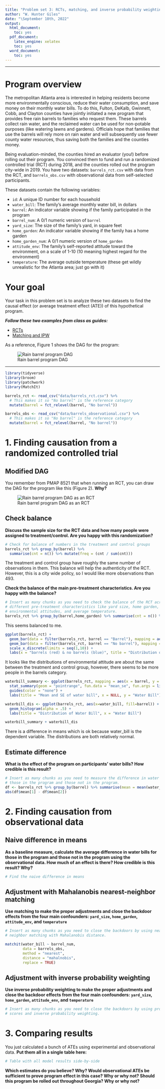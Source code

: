 ```yaml
---
title: "Problem set 3: RCTs, matching, and inverse probability weighting"
author: "W. Hunter Giles"
date: "\September 10th, 2022"
output: 
  html_document: 
    toc: yes
  pdf_document: 
    latex_engine: xelatex
    toc: yes
  word_document: 
    toc: yes
---
```


------------------------------------------------------------------------

# Program overview

The metropolitan Atlanta area is interested in helping residents become more environmentally conscious, reduce their water consumption, and save money on their monthly water bills. To do this, Fulton, DeKalb, Gwinnett, Cobb, and Clayton counties have jointly initiated a new program that provides free rain barrels to families who request them. These barrels collect rain water, and the reclaimed water can be used for non-potable purposes (like watering lawns and gardens). Officials hope that families that use the barrels will rely more on rain water and will subsequently use fewer county water resources, thus saving both the families and the counties money.

Being evaluation-minded, the counties hired an evaluator (you!) before rolling out their program. You convinced them to fund and run a randomized controlled trial (RCT) during 2018, and the counties rolled out the program city-wide in 2019. You have two datasets: `barrels_rct.csv` with data from the RCT, and `barrels_obs.csv` with observational data from self-selected participants.

These datasets contain the following variables:

-   `id`: A unique ID number for each household
-   `water_bill`: The family's average monthly water bill, in dollars
-   `barrel`: An indicator variable showing if the family participated in the program
-   `barrel_num`: A 0/1 numeric version of `barrel`
-   `yard_size`: The size of the family's yard, in square feet
-   `home_garden`: An indicator variable showing if the family has a home garden
-   `home_garden_num`: A 0/1 numeric version of `home_garden`
-   `attitude_env`: The family's self-reported attitude toward the environment, on a scale of 1-10 (10 meaning highest regard for the environment)
-   `temperature`: The average outside temperature (these get wildly unrealistic for the Atlanta area; just go with it)

# Your goal

Your task in this problem set is to analyze these two datasets to find the causal effect (or average treatment effect (ATE)) of this hypothetical program.

***Follow these two examples from class as guides:***

-   [RCTs](https://evalsp22.classes.andrewheiss.com/example/rcts/)
-   [Matching and IPW](https://evalsp22.classes.andrewheiss.com/example/matching-ipw/)

As a reference, Figure 1 shows the DAG for the program:

![Rain barrel program DAG](out/barrel-dag-observational.png)

------------------------------------------------------------------------

```r
library(tidyverse)
library(broom)
library(patchwork)
library(MatchIt)

barrels_rct <- read_csv("data/barrels_rct.csv") %>% 
  # This makes it so "No barrel" is the reference category
  mutate(barrel = fct_relevel(barrel, "No barrel"))

barrels_obs <- read_csv("data/barrels_observational.csv") %>% 
  # This makes it so "No barrel" is the reference category
  mutate(barrel = fct_relevel(barrel, "No barrel"))
```

# 1. Finding causation from a randomized controlled trial

## Modified DAG

You remember from PMAP 8521 that when running an RCT, you can draw the DAG for the program like this (Figure 2). **Why?**

![Rain barrel program DAG as an RCT](out/barrel-dag-rct.png)

## Check balance

**Discuss the sample size for the RCT data and how many people were assigned to treatment/control. Are you happy with this randomization?**

```r
# Check for balance of numbers in the treatment and control groups
barrels_rct %>% group_by(barrel) %>% 
  summarise(cnt = n()) %>% mutate(freq = (cnt / sum(cnt)))
```

The treatment and control group have roughly the same number of observations in them. This balance will help the authenticity of the RCT. However, this is a city wide policy, so I would like more observations than 493.

**Check the balance of the main pre-treatment characteristics. Are you happy with the balance?**

```r
# Insert as many chunks as you need to check the balance of the RCT across
# different pre-treatment characteristics like yard size, home garden,
# environmental attitudes, and average temperature.
barrels_rct %>% group_by(barrel,home_garden) %>% summarise(cnt = n()) %>% mutate(freq = cnt / sum(cnt))
```

This seems balanced to me.

```r
ggplot(barrels_rct) +
  geom_bar(data = filter(barrels_rct, barrel == "Barrel"), mapping = aes(x=attitude_env), fill = "red", alpha = 0.2) + 
  geom_bar(data = filter(barrels_rct, barrel == "No barrel"), mapping = aes(x=attitude_env), fill = "blue", alpha = .7) +
  scale_x_discrete(limits = seq(1,10)) + 
  labs(x = "barrels (red) & no barrels (blue)", title = "Distribution of env attitude by RCT group")
```

It looks like the distributions of environmental attitude are about the same between the treatment and control group, however, there seems to be more people in the barrels category.

```r
waterbill_summary <- ggplot(barrels_rct, mapping = aes(x = barrel, y = water_bill, color = barrel)) +
  stat_summary(geom = "pointrange", fun.data = "mean_se", fun.args = list(mult = 1.96)) +
  guides(color = "none") +
  labs(title = "Mean and SE of water bill", x = NULL, y = "Water Bill")

waterbill_dis <- ggplot(barrels_rct, aes(x=water_bill, fill=barrel)) +
  geom_histogram(alpha = .5) + 
  labs(title = "Distribution of Water Bill", x = "Water Bill")

waterbill_summary + waterbill_dis
```

There is a difference in means which is ok because water_bill is the dependent variable. The distributions are both relatively normal.

## Estimate difference

**What is the effect of the program on participants' water bills? How credible is this result?**

```r
# Insert as many chunks as you need to measure the difference in water bills for
# those in the program and those not in the program.
df <- barrels_rct %>% group_by(barrel) %>% summarise(mean = mean(water_bill))
abs(df$mean[1] - df$mean[2])
```


# 2. Finding causation from observational data

## Naive difference in means

**As a baseline measure, calculate the average difference in water bills for those in the program and those not in the program using the observational data. How much of an effect is there? How credible is this result? Why?**

```r
# Find the naive difference in means

```

## Adjustment with Mahalanobis nearest-neighbor matching

**Use matching to make the proper adjustments and close the backdoor effects from the four main confounders: `yard_size`, `home_garden`, `attitude_env`, and `temperature`**

```r
# Insert as many chunks as you need to close the backdoors by using nearest
# neighbor matching with Mahalanobis distance.

matchit(water_bill ~ barrel_num, 
        data = barrels_obs,
        method = "nearest",
        distance = "mahalnobis",
        replace = TRUE)
```

## Adjustment with inverse probability weighting

**Use inverse probability weighting to make the proper adjustments and close the backdoor effects from the four main confounders: `yard_size`, `home_garden`, `attitude_env`, and `temperature`**

```r
# Insert as many chunks as you need to close the backdoors by using propensity
# scores and inverse probability weighting.
```

# 3. Comparing results

You just calculated a bunch of ATEs using experimental and observational data. **Put them all in a single table here:**

```r
# Table with all model results side-by-side
```

**Which estimates do you believe? Why? Would observational ATEs be sufficient to prove program effect in this case? Why or why not? Should this program be rolled out throughout Georgia? Why or why not?**
